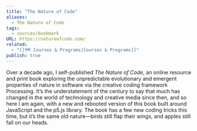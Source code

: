 ```yaml
---
title: "The Nature of Code"
aliases:
  - The Nature of Code
tags:
  - sources/bookmark
URL: https://natureofcode.com/
related:
  - "[[🗺️ Courses & Programs|Courses & Programs]]"
publish: true
---
```


Over a decade ago, I self-published _The Nature of Code_, an online resource and print book exploring the unpredictable evolutionary and emergent properties of nature in software via the creative coding framework Processing. It’s the understatement of the century to say that much has changed in the world of technology and creative media since then, and so here I am again, with a new and rebooted version of this book built around JavaScript and the p5.js library. The book has a few new coding tricks this time, but it’s the same old nature—birds still flap their wings, and apples still fall on our heads.